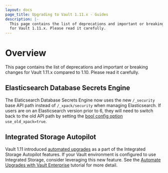 ```yaml
---
layout: docs
page_title: Upgrading to Vault 1.11.x - Guides
description: |-
  This page contains the list of deprecations and important or breaking changes
  for Vault 1.11.x. Please read it carefully.
---
```


# Overview

This page contains the list of deprecations and important or breaking changes
for Vault 1.11.x compared to 1.10. Please read it carefully.

## Elasticsearch Database Secrets Engine

The Elaticsearch Database Secrets Engine now uses the new `/_security` base API
path instead of `/_xpack/security` when managing Elasticsearch. If users are on
an Elasticsearch version prior to 6, they will need to switch back to the old
API path by setting the [bool config option](/api-docs/secret/databases/elasticdb#use_old_xpack)
`use_old_xpack=true`.

## Integrated Storage Autopilot

Vault 1.11 introduced [automated
upgrades](/docs/concepts/integrated-storage/autopilot#automated-upgrades) as a
part of the Integrated Storage Autopilot features. If your Vault environment is
configured to use Integrated Storage, consider leveraging this new feature. See
the [Automate Upgrades with Vault
Enterprise](https://learn.hashicorp.com/tutorials/vault/raft-upgrade-automation)
tutorial for more detail. 